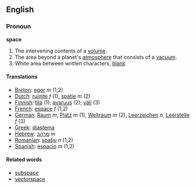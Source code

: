 ==English==

=== Pronoun ===
'''space'''
#The intervening contents of a [[volume]].
#The area beyond a planet's [[atmosphere]] that consists of a [[vacuum]].
#White area between written characters, [[blank]]

==== Translations ====
*[[Breton]]: [[egor]] ''m'' (1,2)
*[[Dutch]]: [[ruimte]] ''f'' (1), [[spatie]] ''m'' (2)
*[[Finnish]]: [[tila]] (1); [[avaruus]] (2); [[väli]] (3)
*[[French]]: [[espace]] ''f'' (1,2)
*[[German]]: [[Raum]] ''m'', [[Platz]] ''m'' (1), [[Weltraum]] ''m'' (2), [[Leerzeichen]] ''n'', [[Leerstelle]] ''f'' (3)
*[[Greek]]: [[diastema]]
*[[Hebrew]]: [[מרהב]] ''m''
*[[Romanian]]: [[spaţiu]] ''n'' (1,2)
*[[Spanish]]: [[espacio]] ''m'' (1,2)

==== Related words ====
*[[subspace]]
*[[vectorspace]]